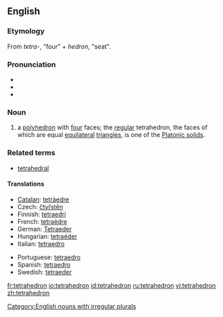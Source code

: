 {{wikipedia}}
==English==

===Etymology===
From {{Gr.}} ''tetra-'', "four" + ''hedron'', "seat".

===Pronunciation===
* {{enPR|/tĕtrəhē'drən/}}
* {{IPA|/tɛtrəˈhiːdrən/}}
* {{SAMPA|/tE.tr@."hi.dr@n/}}

===Noun===
{{en-noun|pl2=tetrahedra}}

# {{geometry}} a [[polyhedron]] with [[four]] faces; the [[regular]] tetrahedron, the faces of which are equal [[equilateral]] [[triangle]]s, is one of the [[Platonic solid]]s.

===Related terms===
* [[tetrahedral]]

====Translations====
{{rfc-level|Translations at L4+ not in L3 POS section (AutoFormat would have corrected level of Related terms)}}
{{trans-top|polyhedron}}
* [[Catalan]]: [[tetràedre]] {{m}}
* Czech: [[čtyřstěn]] {{m}}
* Finnish: [[tetraedri]]
* French: [[tetraèdre]] {{m}}
* German: [[Tetraeder]] {{n}}
* Hungarian: [[tetraéder]]
* Italian: [[tetraedro]] {{m}}
{{trans-mid}}
* Portuguese: [[tetraedro]] {{m}}
* Spanish: [[tetraedro]] {{m}}
* Swedish: [[tetraeder]] {{c}}
{{trans-bottom}}

[[Category:English nouns with irregular plurals]]

[[fr:tetrahedron]]
[[io:tetrahedron]]
[[id:tetrahedron]]
[[ru:tetrahedron]]
[[vi:tetrahedron]]
[[zh:tetrahedron]]